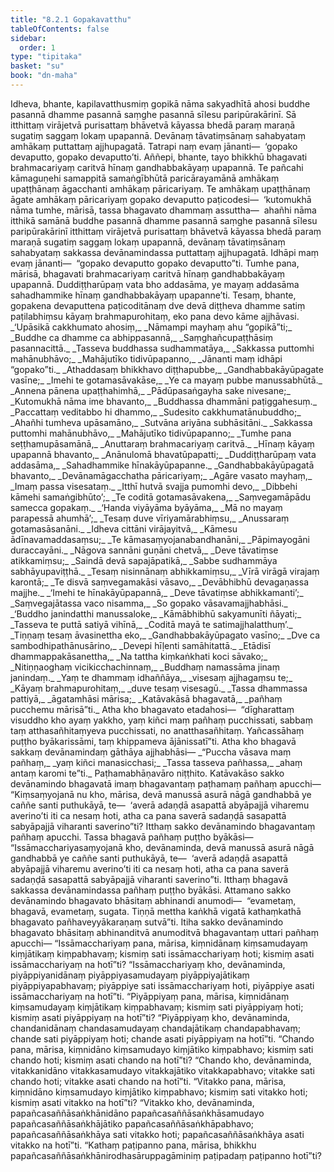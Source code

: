 ```yaml
---
title: "8.2.1 Gopakavatthu"
tableOfContents: false
sidebar:
  order: 1
type: "tipitaka"
basket: "su"
book: "dn-maha"
---
```



<DynamicBreadcrumb />

<Division number="353" book="dn-maha">

<Paragraph number="851" book="dn-maha">
Idheva, bhante, kapilavatthusmiṃ gopikā nāma sakyadhītā ahosi buddhe pasannā dhamme pasannā saṃghe pasannā sīlesu paripūrakārinī. Sā itthittaṃ virājetvā purisattaṃ bhāvetvā kāyassa bhedā paraṃ maraṇā sugatiṃ saggaṃ lokaṃ upapannā. Devānaṃ tāvatiṃsānaṃ sahabyataṃ amhākaṃ puttattaṃ ajjhupagatā. Tatrapi naṃ evaṃ jānanti—  ‘gopako devaputto, gopako devaputto’ti. Aññepi, bhante, tayo bhikkhū bhagavati brahmacariyaṃ caritvā hīnaṃ gandhabbakāyaṃ upapannā. Te pañcahi kāmaguṇehi samappitā samaṅgībhūtā paricārayamānā amhākaṃ upaṭṭhānaṃ āgacchanti amhākaṃ pāricariyaṃ. Te amhākaṃ upaṭṭhānaṃ āgate amhākaṃ pāricariyaṃ gopako devaputto paṭicodesi—  ‘kutomukhā nāma tumhe, mārisā, tassa bhagavato dhammaṃ assuttha—  ahañhi nāma itthikā samānā buddhe pasannā dhamme pasannā saṃghe pasannā sīlesu paripūrakārinī itthittaṃ virājetvā purisattaṃ bhāvetvā kāyassa bhedā paraṃ maraṇā sugatiṃ saggaṃ lokaṃ upapannā, devānaṃ tāvatiṃsānaṃ sahabyataṃ sakkassa devānamindassa puttattaṃ ajjhupagatā. Idhāpi maṃ evaṃ jānanti—  “gopako devaputto gopako devaputto”ti. Tumhe pana, mārisā, bhagavati brahmacariyaṃ caritvā hīnaṃ gandhabbakāyaṃ upapannā. Duddiṭṭharūpaṃ vata bho addasāma, ye mayaṃ addasāma sahadhammike hīnaṃ gandhabbakāyaṃ upapanne’ti. Tesaṃ, bhante, gopakena devaputtena paṭicoditānaṃ dve devā diṭṭheva dhamme satiṃ paṭilabhiṃsu kāyaṃ brahmapurohitaṃ, eko pana devo kāme ajjhāvasi.
</Paragraph>

</Division>
<Division number="354" book="dn-maha">

<Paragraph number="852" type="verses" book="dn-maha">
_‘Upāsikā cakkhumato ahosiṃ,_  
_Nāmampi mayhaṃ ahu “gopikā”ti;_  
_Buddhe ca dhamme ca abhippasannā,_  
_Saṃghañcupaṭṭhāsiṃ pasannacittā._  

</Paragraph>

<Paragraph number="853" type="verses" book="dn-maha">
_Tasseva buddhassa sudhammatāya,_  
_Sakkassa puttomhi mahānubhāvo;_  
_Mahājutīko tidivūpapanno,_  
_Jānanti maṃ idhāpi “gopako”ti._  

</Paragraph>

<Paragraph number="854" type="verses" book="dn-maha">
_Athaddasaṃ bhikkhavo diṭṭhapubbe,_  
_Gandhabbakāyūpagate vasīne;_  
_Imehi te gotamasāvakāse,_  
_Ye ca mayaṃ pubbe manussabhūtā._  

</Paragraph>

<Paragraph number="855" type="verses" book="dn-maha">
_Annena pānena upaṭṭhahimhā,_  
_Pādūpasaṅgayha sake nivesane;_  
_Kutomukhā nāma ime bhavanto,_  
_Buddhassa dhammāni paṭiggahesuṃ._  

</Paragraph>

<Paragraph number="856" type="verses" book="dn-maha">
_Paccattaṃ veditabbo hi dhammo,_  
_Sudesito cakkhumatānubuddho;_  
_Ahañhi tumheva upāsamāno,_  
_Sutvāna ariyāna subhāsitāni._  

</Paragraph>

<Paragraph number="857" type="verses" book="dn-maha">
_Sakkassa puttomhi mahānubhāvo,_  
_Mahājutīko tidivūpapanno;_  
_Tumhe pana seṭṭhamupāsamānā,_  
_Anuttaraṃ brahmacariyaṃ caritvā._  

</Paragraph>

<Paragraph number="858" type="verses" book="dn-maha">
_Hīnaṃ kāyaṃ upapannā bhavanto,_  
_Anānulomā bhavatūpapatti;_  
_Duddiṭṭharūpaṃ vata addasāma,_  
_Sahadhammike hīnakāyūpapanne._  

</Paragraph>

<Paragraph number="859" type="verses" book="dn-maha">
_Gandhabbakāyūpagatā bhavanto,_  
_Devānamāgacchatha pāricariyaṃ;_  
_Agāre vasato mayhaṃ,_  
_Imaṃ passa visesataṃ._  

</Paragraph>

<Paragraph number="860" type="verses" book="dn-maha">
_Itthī hutvā svajja pumomhi devo,_  
_Dibbehi kāmehi samaṅgibhūto’;_  
_Te coditā gotamasāvakena,_  
_Saṃvegamāpādu samecca gopakaṃ._  

</Paragraph>

<Paragraph number="861" type="verses" book="dn-maha">
_‘Handa viyāyāma byāyāma,_  
_Mā no mayaṃ parapessā ahumhā’;_  
_Tesaṃ duve vīriyamārabhiṃsu,_  
_Anussaraṃ gotamasāsanāni._  

</Paragraph>

<Paragraph number="862" type="verses" book="dn-maha">
_Idheva cittāni virājayitvā,_  
_Kāmesu ādīnavamaddasaṃsu;_  
_Te kāmasaṃyojanabandhanāni,_  
_Pāpimayogāni duraccayāni._  

</Paragraph>

<Paragraph number="863" type="verses" book="dn-maha">
_Nāgova sannāni guṇāni chetvā,_  
_Deve tāvatiṃse atikkamiṃsu;_  
_Saindā devā sapajāpatikā,_  
_Sabbe sudhammāya sabhāyupaviṭṭhā._  

</Paragraph>

<Paragraph number="864" type="verses" book="dn-maha">
_Tesaṃ nisinnānaṃ abhikkamiṃsu,_  
_Vīrā virāgā virajaṃ karontā;_  
_Te disvā saṃvegamakāsi vāsavo,_  
_Devābhibhū devagaṇassa majjhe._  

</Paragraph>

<Paragraph number="865" type="verses" book="dn-maha">
_‘Imehi te hīnakāyūpapannā,_  
_Deve tāvatiṃse abhikkamanti’;_  
_Saṃvegajātassa vaco nisamma,_  
_So gopako vāsavamajjhabhāsi._  

</Paragraph>

<Paragraph number="866" type="verses" book="dn-maha">
_‘Buddho janindatthi manussaloke,_  
_Kāmābhibhū sakyamunīti ñāyati;_  
_Tasseva te puttā satiyā vihīnā,_  
_Coditā mayā te satimajjhalatthuṃ’._  

</Paragraph>

<Paragraph number="867" type="verses" book="dn-maha">
_Tiṇṇaṃ tesaṃ āvasinettha eko,_  
_Gandhabbakāyūpagato vasīno;_  
_Dve ca sambodhipathānusārino,_  
_Devepi hīḷenti samāhitattā._  

</Paragraph>

<Paragraph number="868" type="verses" book="dn-maha">
_Etādisī dhammappakāsanettha,_  
_Na tattha kiṃkaṅkhati koci sāvako;_  
_Nitiṇṇaoghaṃ vicikicchachinnaṃ,_  
_Buddhaṃ namassāma jinaṃ janindaṃ._  

</Paragraph>

<Paragraph number="869" type="verses" book="dn-maha">
_Yaṃ te dhammaṃ idhaññāya,_  
_visesaṃ ajjhagaṃsu te;_  
_Kāyaṃ brahmapurohitaṃ,_  
_duve tesaṃ visesagū._  

</Paragraph>

<Paragraph number="870" type="verses" book="dn-maha">
_Tassa dhammassa pattiyā,_  
_āgatamhāsi mārisa;_  
_Katāvakāsā bhagavatā,_  
_pañhaṃ pucchemu mārisā”ti._  

</Paragraph>

</Division>
<Division number="355" book="dn-maha">

<Paragraph number="871" book="dn-maha">
Atha kho bhagavato etadahosi—  “dīgharattaṃ visuddho kho ayaṃ yakkho, yaṃ kiñci maṃ pañhaṃ pucchissati, sabbaṃ taṃ atthasañhitaṃyeva pucchissati, no anatthasañhitaṃ. Yañcassāhaṃ puṭṭho byākarissāmi, taṃ khippameva ājānissatī”ti.
</Paragraph>

</Division>
<Division number="356" book="dn-maha">

<Paragraph number="872" book="dn-maha">
Atha kho bhagavā sakkaṃ devānamindaṃ gāthāya ajjhabhāsi—
</Paragraph>

<Paragraph number="873" type="verses" book="dn-maha">
_“Puccha vāsava maṃ pañhaṃ,_  
_yaṃ kiñci manasicchasi;_  
_Tassa tasseva pañhassa,_  
_ahaṃ antaṃ karomi te”ti._  


</Paragraph>
</Division>

<Paragraph number="874" type="center" book="dn-maha">
Paṭhamabhāṇavāro niṭṭhito.


</Paragraph>

<Division number="357" book="dn-maha">

<Paragraph number="875" book="dn-maha">
Katāvakāso sakko devānamindo bhagavatā imaṃ bhagavantaṃ paṭhamaṃ pañhaṃ apucchi—
</Paragraph>

<Paragraph number="876" book="dn-maha">
“Kiṃsaṃyojanā nu kho, mārisa, devā manussā asurā nāgā gandhabbā ye caññe santi puthukāyā, te—  ‘averā adaṇḍā asapattā abyāpajjā viharemu averino’ti iti ca nesaṃ hoti, atha ca pana saverā sadaṇḍā sasapattā sabyāpajjā viharanti saverino”ti? Itthaṃ sakko devānamindo bhagavantaṃ pañhaṃ apucchi. Tassa bhagavā pañhaṃ puṭṭho byākāsi—
</Paragraph>

<Paragraph number="877" book="dn-maha">
“Issāmacchariyasaṃyojanā kho, devānaminda, devā manussā asurā nāgā gandhabbā ye caññe santi puthukāyā, te—  ‘averā adaṇḍā asapattā abyāpajjā viharemu averino’ti iti ca nesaṃ hoti, atha ca pana saverā sadaṇḍā sasapattā sabyāpajjā viharanti saverino”ti. Itthaṃ bhagavā sakkassa devānamindassa pañhaṃ puṭṭho byākāsi. Attamano sakko devānamindo bhagavato bhāsitaṃ abhinandi anumodi—  “evametaṃ, bhagavā, evametaṃ, sugata. Tiṇṇā mettha kaṅkhā vigatā kathaṃkathā bhagavato pañhaveyyākaraṇaṃ sutvā”ti.
</Paragraph>

</Division>
<Division number="358" book="dn-maha">

<Paragraph number="878" book="dn-maha">
Itiha sakko devānamindo bhagavato bhāsitaṃ abhinanditvā anumoditvā bhagavantaṃ uttari pañhaṃ apucchi—
</Paragraph>

<Paragraph number="879" book="dn-maha">
“Issāmacchariyaṃ pana, mārisa, kiṃnidānaṃ kiṃsamudayaṃ kiṃjātikaṃ kiṃpabhavaṃ; kismiṃ sati issāmacchariyaṃ hoti; kismiṃ asati issāmacchariyaṃ na hotī”ti? “Issāmacchariyaṃ kho, devānaminda, piyāppiyanidānaṃ piyāppiyasamudayaṃ piyāppiyajātikaṃ piyāppiyapabhavaṃ; piyāppiye sati issāmacchariyaṃ hoti, piyāppiye asati issāmacchariyaṃ na hotī”ti.
</Paragraph>

<Paragraph number="880" book="dn-maha">
“Piyāppiyaṃ pana, mārisa, kiṃnidānaṃ kiṃsamudayaṃ kiṃjātikaṃ kiṃpabhavaṃ; kismiṃ sati piyāppiyaṃ hoti; kismiṃ asati piyāppiyaṃ na hotī”ti? “Piyāppiyaṃ kho, devānaminda, chandanidānaṃ chandasamudayaṃ chandajātikaṃ chandapabhavaṃ; chande sati piyāppiyaṃ hoti; chande asati piyāppiyaṃ na hotī”ti.
</Paragraph>

<Paragraph number="881" book="dn-maha">
“Chando pana, mārisa, kiṃnidāno kiṃsamudayo kiṃjātiko kiṃpabhavo; kismiṃ sati chando hoti; kismiṃ asati chando na hotī”ti? “Chando kho, devānaminda, vitakkanidāno vitakkasamudayo vitakkajātiko vitakkapabhavo; vitakke sati chando hoti; vitakke asati chando na hotī”ti.
</Paragraph>

<Paragraph number="882" book="dn-maha">
“Vitakko pana, mārisa, kiṃnidāno kiṃsamudayo kiṃjātiko kiṃpabhavo; kismiṃ sati vitakko hoti; kismiṃ asati vitakko na hotī”ti? “Vitakko kho, devānaminda, papañcasaññāsaṅkhānidāno papañcasaññāsaṅkhāsamudayo papañcasaññāsaṅkhājātiko papañcasaññāsaṅkhāpabhavo; papañcasaññāsaṅkhāya sati vitakko hoti; papañcasaññāsaṅkhāya asati vitakko na hotī”ti.
</Paragraph>

<Paragraph number="883" book="dn-maha">
“Kathaṃ paṭipanno pana, mārisa, bhikkhu papañcasaññāsaṅkhānirodhasāruppagāminiṃ paṭipadaṃ paṭipanno hotī”ti?
</Paragraph>
</Division>